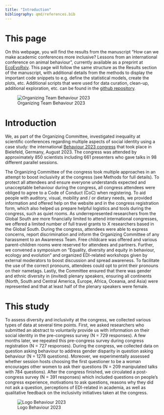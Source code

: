 ```yaml
---
title: "Introduction"
bibliography: qmd/references.bib
---
```


# This page

On this webpage, you will find the results from the manuscript "How can we make academic conferences more inclusive? Lessons from an international conference on animal behaviour", currently available as a preprint at [EcoEvoRxiv](https://doi.org/10.32942/X20K8H). This page will follow the same structure as the Results section of the manuscript, with additional details from the methods to display the important code snippets to e.g. define the statistical models, create the plots, etc. Additional scripts that were used for data curation, clean-up, additional exploration, etc. can be found in the [github repository](https://github.com/rshuhuachen/ms_edi_behaviour23).

![Organizing Team Behaviour 2023](data/pic.jpg)

# Introduction

We, as part of the Organizing Committee, investigated inequality at scientific conferences regarding multiple aspects of social identity using a case study: the international [Behaviour 2023 congress](http://behaviour2023.com) that took place in Bielefeld, Germany, August 2023. The congress was attended by approximately 850 scientists including 661 presenters who gave talks in 98 different parallel sessions.

The Organizing Committee of the congress took multiple approaches in an attempt to boost inclusivity at the congress (see Methods for full details). To protect all attendees and ensure everyone understands expected and unacceptable behaviour during the congress, all congress attendees were obliged to agree to a Code of Conduct (CoC) when registering. To aid people with auditory, visual, mobility and / or dietary needs, we provided information and offered help on the website and in the congress registration form, which also helped us prepare helpful logistics and tools during the congress, such as quiet rooms. As underrepresented researchers from the Global South are more financially limited to attend international congresses, we offered a limited number of full travel grants to X researchers based in the Global South. During the congress, attendees were able to express concerns, report discrimination and inform the Organizing Committee of any harassment to an Awareness Team. Free childcare was offered and various parent-children rooms were reserved for attendees and partners. Further, we convened a symposium on "Equality, diversity and equity in behaviour, ecology and evolution" and organized EDI-related workshops given by external moderators to boost discussion and spread awareness. To facilitate the use of the correct pronouns, attendees could opt to print their pronouns on their nametags. Lastly, the Committee ensured that there was gender and ethnic diversity in (invited) plenary speakers, ensuring all continents (North, South and Central America, Europe, Africa, Oceania, and Asia) were represented and that at least half of the plenary speakers were female.

# This study

To assess diversity and inclusivity at the congress, we collected various types of data at several time points. First, we asked researchers who submitted an abstract to voluntarily provide us with information on their social identity in the pre-congress survey (N = 729 responses). A few months later, we repeated this pre-congress survey during congress registration (N = 727 responses). During the congress, we collected data on question asking behaviour to address gender disparity in question asking behaviour (N = 1278 questions). Moreover, we experimentally assessed whether session hosts choosing the first questioner to be a woman encourages other women to ask their questions (N = 209 manipulated talks with 784 questions). After the congress finished, we circulated a post-congress survey (N = 391 responses) which included questions on people's congress experience, motivations to ask questions, reasons why they did not ask a question, perceptions of EDI-related in academia, as well as qualitative feedback on the inclusivity initiatives taken at the congress.

![Logo Behaviour 2023](data/logo_behaviour_whitebackground.png)
